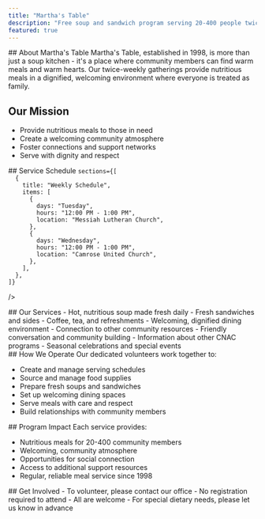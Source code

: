 ```yaml
---
title: "Martha's Table"
description: "Free soup and sandwich program serving 20-400 people twice weekly since 1998."
featured: true
---
```



<Section type="full">
## About Martha's Table
Martha's Table, established in 1998, is more than just a soup kitchen - it's a place where community members can find warm meals and warm hearts. Our twice-weekly gatherings provide nutritious meals in a dignified, welcoming environment where everyone is treated as family.

## Our Mission
- Provide nutritious meals to those in need
- Create a welcoming community atmosphere
- Foster connections and support networks
- Serve with dignity and respect
</Section>

<Section type="schedule">
  ## Service Schedule
  <Schedule

    sections={[
      {
        title: "Weekly Schedule",
        items: [
          {
            days: "Tuesday",
            hours: "12:00 PM - 1:00 PM",
            location: "Messiah Lutheran Church",
          },
          {
            days: "Wednesday",
            hours: "12:00 PM - 1:00 PM",
            location: "Camrose United Church",
          },
        ],
      },
    ]}
  />
</Section>

<Section type="services">
  ## Our Services

<ServiceCard title="Community Meal Service">
- Hot, nutritious soup made fresh daily
- Fresh sandwiches and sides
- Coffee, tea, and refreshments
- Welcoming, dignified dining environment
</ServiceCard>

<ServiceCard title="Additional Support">
- Connection to other community resources
- Friendly conversation and community building
- Information about other CNAC programs
- Seasonal celebrations and special events
</ServiceCard>
</Section>

<Section type="full">
## How We Operate
Our dedicated volunteers work together to:

- Create and manage serving schedules
- Source and manage food supplies
- Prepare fresh soups and sandwiches
- Set up welcoming dining spaces
- Serve meals with care and respect
- Build relationships with community members
</Section>

<Section type="bordered">
## Program Impact
Each service provides:

- Nutritious meals for 20-400 community members
- Welcoming, community atmosphere
- Opportunities for social connection
- Access to additional support resources
- Regular, reliable meal service since 1998
</Section>

<Section type="full">
## Get Involved
- To volunteer, please contact our office
- No registration required to attend
- All are welcome
- For special dietary needs, please let us know in advance
</Section>
